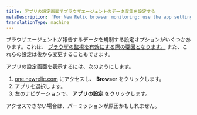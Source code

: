 ```yaml
---
title: アプリの設定画面でブラウザエージェントのデータ収集を設定する
metaDescription: 'For New Relic browser monitoring: use the app settings page to configure the agent type and deployment method.'
translationType: machine
---
```


ブラウザエージェントが報告するデータを規制する設定オプションがいくつかあります。これは、 [ブラウザの監視を有効にする際の要因となります。](/docs/browser/browser-monitoring/installation/install-browser-monitoring-agent) また、これらの設定は後から変更することもできます。

アプリの設定画面を表示するには、次のようにします。

1. [one.newrelic.com](http://one.newrelic.com) にアクセスし、 **Browser** をクリックします。
2. アプリを選択します。
3. 左のナビゲーションで、 **アプリの設定** をクリックします。

アクセスできない場合は、パーミッションが原因かもしれません。
